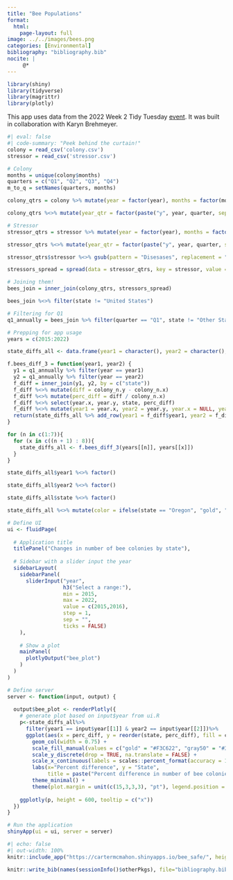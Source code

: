 ```yaml
---
title: "Bee Populations"
format: 
  html: 
    page-layout: full
image: ../../images/bees.png
categories: [Environmental]
bibliography: "bibliography.bib"
nocite: |
     @*
---
```


```r
library(shiny)
library(tidyverse)
library(magrittr)
library(plotly)
```

This app uses data from the 2022 Week 2 Tidy Tuesday [event](https://github.com/rfordatascience/tidytuesday/blob/master/data/2022/2022-01-11/readme.md). It was built in collaboration with Karyn Brehmeyer.

```r
#| eval: false
#| code-summary: "Peek behind the curtain!"
colony = read_csv('colony.csv')
stressor = read_csv('stressor.csv')

# Colony
months = unique(colony$months)
quarters = c("Q1", "Q2", "Q3", "Q4")
m_to_q = setNames(quarters, months)

colony_qtrs = colony %>% mutate(year = factor(year), months = factor(months), state = factor(state), quarter = factor(str_replace_all(months, m_to_q)))

colony_qtrs %<>% mutate(year_qtr = factor(paste("y", year, quarter, sep = "_")))

# Stressor
stressor_qtrs = stressor %>% mutate(year = factor(year), months = factor(months), state = factor(state), quarter = factor(str_replace_all(months, m_to_q)))

stressor_qtrs %<>% mutate(year_qtr = factor(paste("y", year, quarter, sep = "_")))

stressor_qtrs$stressor %<>% gsub(pattern = "Disesases", replacement = "Diseases")

stressors_spread = spread(data = stressor_qtrs, key = stressor, value = stress_pct)

# Joining them!
bees_join = inner_join(colony_qtrs, stressors_spread)

bees_join %<>% filter(state != "United States")

# Filtering for Q1
q1_annually = bees_join %>% filter(quarter == "Q1", state != "Other States")

# Prepping for app usage
years = c(2015:2022)

state_diffs_all <- data.frame(year1 = character(), year2 = character(), state = character(), perc_diff = double())

f.bees_diff_3 = function(year1, year2) {
  y1 = q1_annually %>% filter(year == year1)
  y2 = q1_annually %>% filter(year == year2)
  f_diff = inner_join(y1, y2, by = c("state"))
  f_diff %<>% mutate(diff = colony_n.y - colony_n.x)
  f_diff %<>% mutate(perc_diff = diff / colony_n.x)
  f_diff %<>% select(year.x, year.y, state, perc_diff)
  f_diff %<>% mutate(year1 = year.x, year2 = year.y, year.x = NULL, year.y = NULL)
  return(state_diffs_all %>% add_row(year1 = f_diff$year1, year2 = f_diff$year2, state = f_diff$state, perc_diff = f_diff$perc_diff))
}

for (n in c(1:7)){
  for (x in c((n + 1) : 8)){
    state_diffs_all <- f.bees_diff_3(years[[n]], years[[x]])
  }
}

state_diffs_all$year1 %<>% factor()

state_diffs_all$year2 %<>% factor()

state_diffs_all$state %<>% factor()

state_diffs_all %<>% mutate(color = ifelse(state == "Oregon", "gold", "gray50"))

# Define UI 
ui <- fluidPage(
  
  # Application title
  titlePanel("Changes in number of bee colonies by state"),
  
  # Sidebar with a slider input the year 
  sidebarLayout(
    sidebarPanel(
      sliderInput("year",
                  h3("Select a range:"),
                  min = 2015,
                  max = 2022,
                  value = c(2015,2016),
                  step = 1,
                  sep = "",
                  ticks = FALSE)
    ),
    
    # Show a plot 
    mainPanel(
      plotlyOutput("bee_plot")
    )
  )
)

# Define server 
server <- function(input, output) {
  
  output$bee_plot <- renderPlotly({
    # generate plot based on input$year from ui.R
    p<-state_diffs_all%>%
      filter(year1 == input$year[[1]] & year2 == input$year[[2]])%>%
      ggplot(aes(x = perc_diff, y = reorder(state, perc_diff), fill = color)) +
        geom_col(width = 0.75) +
        scale_fill_manual(values = c("gold" = "#F3C622", "gray50" = "#3A3637")) +
        scale_y_discrete(drop = TRUE, na.translate = FALSE) +
        scale_x_continuous(labels = scales::percent_format(accuracy = 1)) +
        labs(x="Percent difference", y = "State",
             title = paste("Percent difference in number of bee colonies \nbetween Q1", input$year[[1]], "and", input$year[[2]])) + 
        theme_minimal() +
        theme(plot.margin = unit(c(15,3,3,3), "pt"), legend.position = "none")
    
    ggplotly(p, height = 600, tooltip = c("x"))
  })
}

# Run the application 
shinyApp(ui = ui, server = server)
```

```r
#| echo: false
#| out-width: 100%
knitr::include_app("https://cartermcmahon.shinyapps.io/bee_safe/", height = "700")
```

```r
knitr::write_bib(names(sessionInfo()$otherPkgs), file="bibliography.bib")
```
